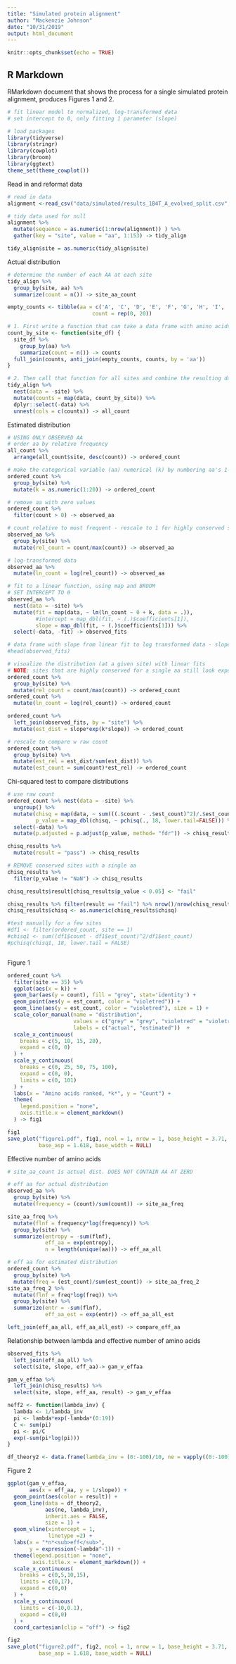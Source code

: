 ```yaml
---
title: "Simulated protein alignment"
author: "Mackenzie Johnson"
date: "10/31/2019"
output: html_document
---
```


```r
knitr::opts_chunk$set(echo = TRUE)
```

## R Markdown

RMarkdown document that shows the process for a single simulated protein alignment, produces Figures 1 and 2.

```r
# fit linear model to normalized, log-transformed data
# set intercept to 0, only fitting 1 parameter (slope)

# load packages
library(tidyverse)
library(stringr)
library(cowplot)
library(broom)
library(ggtext)
theme_set(theme_cowplot())
```

Read in and reformat data
```r
# read in data
alignment <-read_csv("data/simulated/results_1B4T_A_evolved_split.csv", col_types = cols(.default = "c")) 

# tidy data used for null
alignment %>% 
  mutate(sequence = as.numeric(1:nrow(alignment)) ) %>% 
  gather(key = "site", value = "aa", 1:153) -> tidy_align  

tidy_align$site = as.numeric(tidy_align$site) 
```

Actual distribution
```r
# determine the number of each AA at each site
tidy_align %>% 
  group_by(site, aa) %>% 
  summarize(count = n()) -> site_aa_count

empty_counts <- tibble(aa = c('A', 'C', 'D', 'E', 'F', 'G', 'H', 'I', 'K', 'L', 'M', 'N', 'P', 'Q', 'R', 'S', 'T', 'V', 'W', 'Y'), 
                           count = rep(0, 20))

# 1. First write a function that can take a data frame with amino acids at one site, and return a data frame with counts, including zeros.
count_by_site <- function(site_df) {
  site_df %>% 
    group_by(aa) %>% 
    summarize(count = n()) -> counts
  full_join(counts, anti_join(empty_counts, counts, by = 'aa'))
}

# 2. Then call that function for all sites and combine the resulting data frames.
tidy_align %>% 
  nest(data = -site) %>%
  mutate(counts = map(data, count_by_site)) %>%
  dplyr::select(-data) %>%   
  unnest(cols = c(counts)) -> all_count


```

Estimated distribution
```r
# USING ONLY OBSERVED AA
# order aa by relative frequency
all_count %>%
  arrange(all_count$site, desc(count)) -> ordered_count

# make the categorical variable (aa) numerical (k) by numbering aa's 1-20 in order of freq
ordered_count %>%
  group_by(site) %>%
  mutate(k = as.numeric(1:20)) -> ordered_count

# remove aa with zero values
ordered_count %>%
  filter(count > 0) -> observed_aa

# count relative to most frequent - rescale to 1 for highly conserved sites
observed_aa %>%
  group_by(site) %>%
  mutate(rel_count = count/max(count)) -> observed_aa

# log-transformed data
observed_aa %>%
  mutate(ln_count = log(rel_count)) -> observed_aa 

# fit to a linear function, using map and BROOM 
# SET INTERCEPT TO 0
observed_aa %>% 
  nest(data = -site) %>%
  mutate(fit = map(data, ~ lm(ln_count ~ 0 + k, data = .)),
         #intercept = map_dbl(fit, ~ (.)$coefficients[1]),
         slope = map_dbl(fit, ~ (.)$coefficients[1])) %>% 
  select(-data, -fit) -> observed_fits

# data frame with slope from linear fit to log transformed data - slope = gamma, intercept = 0
#head(observed_fits)

# visualize the distribution (at a given site) with linear fits
# NOTE: sites that are highly conserved for a single aa still look exponential in log scale (see sites 3 and 9 as example) 3, 6, 33
ordered_count %>%
  group_by(site) %>%
  mutate(rel_count = count/max(count)) -> ordered_count
ordered_count %>%
  mutate(ln_count = log(rel_count)) -> ordered_count

ordered_count %>% 
  left_join(observed_fits, by = "site") %>%
  mutate(est_dist = slope*exp(k*slope)) -> ordered_count

# rescale to compare w raw count
ordered_count %>%
  group_by(site) %>%
  mutate(est_rel = est_dist/sum(est_dist)) %>%
  mutate(est_count = sum(count)*est_rel) -> ordered_count
```


Chi-squared test to compare distributions
```r
# use raw count
ordered_count %>% nest(data = -site) %>%
  ungroup() %>%
  mutate(chisq = map(data, ~ sum(((.$count - .$est_count)^2)/.$est_count)),
         p_value = map_dbl(chisq, ~ pchisq(., 18, lower.tail=FALSE))) %>% 
  select(-data) %>%
  mutate(p.adjusted = p.adjust(p_value, method= "fdr")) -> chisq_results

chisq_results %>%
  mutate(result = "pass") -> chisq_results

# REMOVE conserved sites with a single aa
chisq_results %>% 
  filter(p_value != "NaN") -> chisq_results

chisq_results$result[chisq_results$p_value < 0.05] <- "fail"

chisq_results %>% filter(result == "fail") %>% nrow()/nrow(chisq_results)
chisq_results$chisq <- as.numeric(chisq_results$chisq)

#test manually for a few sites
#df1 <- filter(ordered_count, site == 1)
#chisq1 <- sum((df1$count - df1$est_count)^2/df1$est_count)
#pchisq(chisq1, 18, lower.tail = FALSE)



```


Figure 1
```r
ordered_count %>%
  filter(site == 35) %>%
  ggplot(aes(x = k)) +
  geom_bar(aes(y = count), fill = "grey", stat='identity') +
  geom_point(aes(y = est_count, color = "violetred")) +
  geom_line(aes(y = est_count, color = "violetred"), size = 1) +
  scale_color_manual(name = "distribution",
                     values = c("grey" = "grey", "violetred" = "violetred"),
                     labels = c("actual", "estimated"))  +
  scale_x_continuous(
    breaks = c(5, 10, 15, 20), 
    expand = c(0, 0)
  ) +
  scale_y_continuous(
    breaks = c(0, 25, 50, 75, 100), 
    expand = c(0, 0),
    limits = c(0, 101)
  ) +
  labs(x = "Amino acids ranked, *k*", y = "Count") +
  theme(
    legend.position = "none",
    axis.title.x = element_markdown()
  ) -> fig1

fig1
save_plot("figure1.pdf", fig1, ncol = 1, nrow = 1, base_height = 3.71,
          base_asp = 1.618, base_width = NULL)

```

Effective number of amino acids
```r
# site_aa_count is actual dist. DOES NOT CONTAIN AA AT ZERO

# eff aa for actual distribution
observed_aa %>%
  group_by(site) %>%
  mutate(frequency = (count)/sum(count)) -> site_aa_freq

site_aa_freq %>% 
  mutate(flnf = frequency*log(frequency)) %>%
  group_by(site) %>% 
  summarize(entropy = -sum(flnf),
            eff_aa = exp(entropy),
            n = length(unique(aa))) -> eff_aa_all

# eff aa for estimated distribution
ordered_count %>% 
  group_by(site) %>%
  mutate(freq = (est_count)/sum(est_count)) -> site_aa_freq_2
site_aa_freq_2 %>% 
  mutate(flnf = freq*log(freq)) %>%
  group_by(site) %>%
  summarize(entr = -sum(flnf),
            eff_aa_est = exp(entr)) -> eff_aa_all_est

left_join(eff_aa_all, eff_aa_all_est) -> compare_eff_aa

```

Relationship between lambda and effective number of amino acids
```r
observed_fits %>%
  left_join(eff_aa_all) %>% 
  select(site, slope, eff_aa)-> gam_v_effaa

gam_v_effaa %>%
  left_join(chisq_results) %>% 
  select(site, slope, eff_aa, result) -> gam_v_effaa

neff2 <- function(lambda_inv) {
  lambda <- 1/lambda_inv
  pi <- lambda*exp(-lambda*(0:19))
  C <- sum(pi)
  pi <- pi/C
  exp(-sum(pi*log(pi)))
}

df_theory2 <- data.frame(lambda_inv = (0:-100)/10, ne = vapply((0:-100)/10, neff2, numeric(1)))
```


Figure 2
```r
ggplot(gam_v_effaa, 
       aes(x = eff_aa, y = 1/slope)) + 
  geom_point(aes(color = result)) +
  geom_line(data = df_theory2, 
            aes(ne, lambda_inv), 
            inherit.aes = FALSE, 
            size = 1) +
  geom_vline(xintercept = 1, 
             linetype =2) +
  labs(x = "*n*<sub>eff</sub>", 
       y = expression(~lambda^-1)) +
  theme(legend.position = "none",
        axis.title.x = element_markdown()) +
  scale_x_continuous(
    breaks = c(0,5,10,15), 
    limits = c(0,17), 
    expand = c(0,0)
  ) +
  scale_y_continuous(
    limits = c(-10,0.1), 
    expand = c(0,0)
  ) +
  coord_cartesian(clip = "off") -> fig2

fig2
save_plot("figure2.pdf", fig2, ncol = 1, nrow = 1, base_height = 3.71,
          base_asp = 1.618, base_width = NULL)

```

